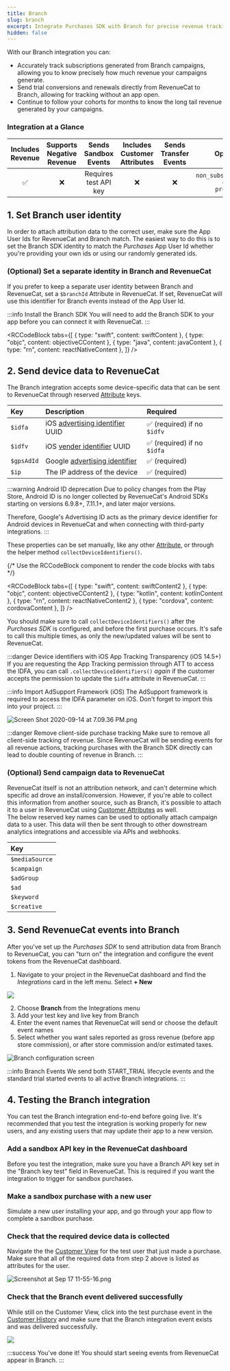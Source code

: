 ```yaml
---
title: Branch
slug: branch
excerpt: Integrate Purchases SDK with Branch for precise revenue tracking
hidden: false
---
```


With our Branch integration you can:

- Accurately track subscriptions generated from Branch campaigns, allowing you to know precisely how much revenue your campaigns generate.
- Send trial conversions and renewals directly from RevenueCat to Branch, allowing for tracking without an app open.
- Continue to follow your cohorts for months to know the long tail revenue generated by your campaigns.

### Integration at a Glance

| Includes Revenue | Supports Negative Revenue | Sends Sandbox Events  | Includes Customer Attributes | Sends Transfer Events |                            Optional Event Types                             |
| :--------------: | :-----------------------: | :-------------------: | :--------------------------: | :-------------------: | :-------------------------------------------------------------------------: |
|        ✅        |            ❌             | Requires test API key |              ❌              |          ❌           | `non_subscription_purchase_event` `expiration_event` `product_change_event` |

## 1. Set Branch user identity

In order to attach attribution data to the correct user, make sure the App User Ids for RevenueCat and Branch match. The easiest way to do this is to set the Branch SDK identity to match the _Purchases_ App User Id whether you're providing your own ids or using our randomly generated ids.

### (Optional) Set a separate identity in Branch and RevenueCat

If you prefer to keep a separate user identity between Branch and RevenueCat, set a `$branchId` Attribute in RevenueCat. If set, RevenueCat will use this identifier for Branch events instead of the App User Id.

:::info Install the Branch SDK
You will need to add the Branch SDK to your app before you can connect it with RevenueCat.
:::


<RCCodeBlock
  tabs={[
    { type: "swift", content: swiftContent },
    { type: "objc", content: objectiveCContent },
    { type: "java", content: javaContent },
    { type: "rn", content: reactNativeContent },
  ]}
/>

## 2. Send device data to RevenueCat

The Branch integration accepts some device-specific data that can be sent to RevenueCat through reserved [Attribute](/customers/customer-attributes) keys.

| Key        | Description                                                                                                                                     | Required                    |
| :--------- | :---------------------------------------------------------------------------------------------------------------------------------------------- | :-------------------------- |
| `$idfa`    | iOS [advertising identifier](https://developer.apple.com/documentation/adsupport/asidentifiermanager/1614151-advertisingidentifier) UUID        | ✅ (required) if no `$idfv` |
| `$idfv`    | iOS [vender identifier](https://developer.apple.com/documentation/uikit/uidevice/1620059-identifierforvendor) UUID                              | ✅ (required) if no `$idfa` |
| `$gpsAdId` | Google [advertising identifier](https://developers.google.com/android/reference/com/google/android/gms/ads/identifier/AdvertisingIdClient.Info) | ✅ (required)               |
| `$ip`      | The IP address of the device                                                                                                                    | ✅ (required)               |

:::warning Android ID deprecation
Due to policy changes from the Play Store, Android ID is no longer collected by RevenueCat's Android SDKs starting on versions 6.9.8+, 7.11.1+, and later major versions.

Therefore, Google's Advertising ID acts as the primary device identifier for Android devices in RevenueCat and when connecting with third-party integrations.
:::

These properties can be set manually, like any other [Attribute](/customers/customer-attributes), or through the helper method `collectDeviceIdentifiers()`.


{/* Use the RCCodeBlock component to render the code blocks with tabs */}

<RCCodeBlock
  tabs={[
    { type: "swift", content: swiftContent2 },
    { type: "objc", content: objectiveCContent2 },
    { type: "kotlin", content: kotlinContent },
    { type: "rn", content: reactNativeContent2 },
    { type: "cordova", content: cordovaContent },
  ]}
/>

You should make sure to call `collectDeviceIdentifiers()` after the _Purchases SDK_ is configured, and before the first purchase occurs. It's safe to call this multiple times, as only the new/updated values will be sent to RevenueCat.

:::danger Device identifiers with iOS App Tracking Transparency (iOS 14.5+)
If you are requesting the App Tracking permission through ATT to access the IDFA, you can call `.collectDeviceIdentifiers()` _again_ if the customer accepts the permission to update the `$idfa` attribute in RevenueCat.
:::

:::info Import AdSupport Framework (iOS)
The AdSupport framework is required to access the IDFA parameter on iOS. Don't forget to import this into your project.
:::

![](/images/caf9cda-Screen_Shot_2020-09-14_at_7.09.36_PM_739bc6ccef43416570bf51e527f4e0fc.png "Screen Shot 2020-09-14 at 7.09.36 PM.png")

:::danger Remove client-side purchase tracking
Make sure to remove all client-side tracking of revenue. Since RevenueCat will be sending events for all revenue actions, tracking purchases with the Branch SDK directly can lead to double counting of revenue in Branch.
:::

### (Optional) Send campaign data to RevenueCat

RevenueCat itself is not an attribution network, and can't determine which specific ad drove an install/conversion. However, if you're able to collect this information from another source, such as Branch, it's possible to attach it to a user in RevenueCat using [Customer Attributes](/customers/customer-attributes) as well.  
The below reserved key names can be used to optionally attach campaign data to a user. This data will then be sent through to other downstream analytics integrations and accessible via APIs and webhooks.

| Key            |
| :------------- |
| `$mediaSource` |
| `$campaign`    |
| `$adGroup`     |
| `$ad`          |
| `$keyword`     |
| `$creative`    |

## 3. Send RevenueCat events into Branch

After you've set up the _Purchases SDK_ to send attribution data from Branch to RevenueCat, you can "turn on" the integration and configure the event tokens from the RevenueCat dashboard.

1. Navigate to your project in the RevenueCat dashboard and find the _Integrations_ card in the left menu. Select **+ New**

![](/images/c9cac9c-app.revenuecat.com_projects_85ff18c7_collaborators_1_adb02f881e911cd6bbb8e8deee68bc47.png)

2. Choose **Branch** from the Integrations menu
3. Add your test key and live key from Branch
4. Enter the event names that RevenueCat will send or choose the default event names
5. Select whether you want sales reported as gross revenue (before app store commission), or after store commission and/or estimated taxes.

![Branch configuration screen](/images/917c588-app.revenuecat.com_projects_85ff18c7_integrations_branch_1_d07138064c3aca738ff3f70198432c84.png)

:::info Branch Events
We send both START_TRIAL lifecycle events and the standard trial started events to all active Branch integrations.
:::

## 4. Testing the Branch integration

You can test the Branch integration end-to-end before going live. It's recommended that you test the integration is working properly for new users, and any existing users that may update their app to a new version.

### Add a sandbox API key in the RevenueCat dashboard

Before you test the integration, make sure you have a Branch API key set in the "Branch key test" field in RevenueCat. This is required if you want the integration to trigger for sandbox purchases.

### Make a sandbox purchase with a new user

Simulate a new user installing your app, and go through your app flow to complete a sandbox purchase.

### Check that the required device data is collected

Navigate the the [Customer View](/dashboard-and-metrics/customer-history/basic-information) for the test user that just made a purchase. Make sure that all of the required data from step 2 above is listed as attributes for the user.

![](/images/eb3d142-Screenshot_at_Sep_17_11-55-16_56862db3b4c213e796ccb367d38177f0.png "Screenshot at Sep 17 11-55-16.png")

### Check that the Branch event delivered successfully

While still on the Customer View, click into the test purchase event in the [Customer History](/dashboard-and-metrics/customer-history) and make sure that the Branch integration event exists and was delivered successfully.

![](/images/95d0682-app.revenuecat.com_activity_40779aaf_event_92499ad6-350b-455a-a2ec-4c28c4ca0b28_8fb8d5bf893feeb90813c31b67695560.png)

:::success You've done it!
You should start seeing events from RevenueCat appear in Branch.
:::
